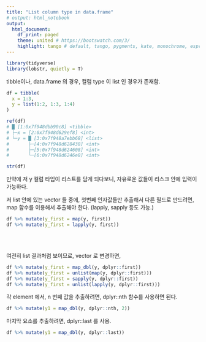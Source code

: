```yaml
---
title: "List column type in data.frame"
# output: html_notebook
output:
  html_document:
    df_print: paged
    theme: united # https://bootswatch.com/3/
    highlight: tango # default, tango, pygments, kate, monochrome, espresso, zenburn, haddock, and textmate
---
```

```r
library(tidyverse)
library(lobstr, quietly = T)
```


tibble이나, data.frame 의 경우, 컬럼 type 이 list 인 경우가 존재함.

```r
df = tibble(
  x = 1:3,
  y = list(1:2, 1:3, 1:4)
)
```

```r
ref(df)
# █ [1:0x7f948dbb90c8] <tibble> 
# ├─x = [2:0x7f948d629ef8] <int> 
# └─y = █ [3:0x7f948a7ebb68] <list> 
#       ├─[4:0x7f948d628438] <int> 
#       ├─[5:0x7f948d624608] <int> 
#       └─[6:0x7f948d6246e8] <int> 
```

```r
str(df)
```

만약에 저 y 컬럼 타입이 리스트를 담게 되다보니, 자유로운 값들이 리스크 안에 입력이 가능하다.

저 list 안에 있는 vector 들 중에, 첫번째 인자값들만 추출해서 다른 필드로 만드려면, map 함수를 이용해서 추출해야 한다. (lapply, sapply 등도 가능.)

```r
df %>% mutate(y_first = map(y, first))
df %>% mutate(y_first = lapply(y, first))
```


\
\



여전히 list 결과처럼 보이므로, vector 로 변경하면,

```r
df %>% mutate(y_first = map_dbl(y, dplyr::first))
df %>% mutate(y_first = unlist(map(y, dplyr::first)))
df %>% mutate(y_first = sapply(y, dplyr::first))
df %>% mutate(y_first = unlist(lapply(y, dplyr::first)))
```


각 element 에서, n 번째 값을 추출하려면, dplyr::nth 함수를 사용하면 된다.  
```r
df %>% mutate(y1 = map_dbl(y, dplyr::nth, 2))
```
마지막 요소를 추출하려면, dplyr::last 를 사용.
```r
df %>% mutate(y1 = map_dbl(y, dplyr::last))
```




